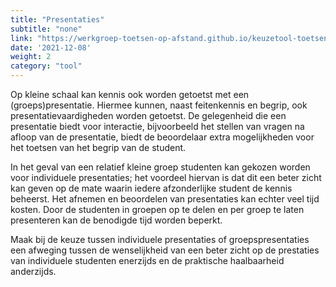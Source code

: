 ```yaml
---
title: "Presentaties"
subtitle: "none"
link: "https://werkgroep-toetsen-op-afstand.github.io/keuzetool-toetsen/methods/presentation/"
date: '2021-12-08'
weight: 2
category: "tool"
---
```

Op kleine schaal kan kennis ook worden getoetst met een (groeps)presentatie. Hiermee kunnen, naast feitenkennis en begrip, ook presentatievaardigheden worden getoetst. De gelegenheid die een presentatie biedt voor interactie, bijvoorbeeld het stellen van vragen na afloop van de presentatie, biedt de beoordelaar extra mogelijkheden voor het toetsen van het begrip van de student. 

In het geval van een relatief kleine groep studenten kan gekozen worden voor individuele presentaties; het voordeel hiervan is dat dit een beter zicht kan geven op de mate waarin iedere afzonderlijke student de kennis beheerst. Het afnemen en beoordelen van presentaties kan echter veel tijd kosten. Door de studenten in groepen op te delen en per groep te laten presenteren kan de benodigde tijd worden beperkt. 

Maak bij de keuze tussen individuele presentaties of groepspresentaties een afweging tussen de wenselijkheid van een beter zicht op de prestaties van individuele studenten enerzijds en de praktische haalbaarheid anderzijds.